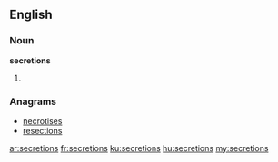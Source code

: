 ==English==

===Noun===
'''secretions'''
# {{plural of|secretion}}

===Anagrams===
* [[necrotises#English|necrotises]]
* [[resections#English|resections]]

[[ar:secretions]]
[[fr:secretions]]
[[ku:secretions]]
[[hu:secretions]]
[[my:secretions]]